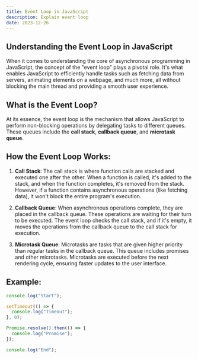```yaml
---
title: Event Loop in JavaScript
description: Explain event loop
date: 2023-12-26
---
```


## Understanding the Event Loop in JavaScript

When it comes to understanding the core of asynchronous programming in JavaScript, the concept of the "event loop" plays a pivotal role. It's what enables JavaScript to efficiently handle tasks such as fetching data from servers, animating elements on a webpage, and much more, all without blocking the main thread and providing a smooth user experience.

## What is the Event Loop?

At its essence, the event loop is the mechanism that allows JavaScript to perform non-blocking operations by delegating tasks to different queues. These queues include the **call stack**, **callback queue**, and **microtask queue**.

## How the Event Loop Works:

1. **Call Stack**: The call stack is where function calls are stacked and executed one after the other. When a function is called, it's added to the stack, and when the function completes, it's removed from the stack. However, if a function contains asynchronous operations (like fetching data), it won't block the entire program's execution.

2. **Callback Queue**: When asynchronous operations complete, they are placed in the callback queue. These operations are waiting for their turn to be executed. The event loop checks the call stack, and if it's empty, it moves the operations from the callback queue to the call stack for execution.

3. **Microtask Queue**: Microtasks are tasks that are given higher priority than regular tasks in the callback queue. This queue includes promises and other microtasks. Microtasks are executed before the next rendering cycle, ensuring faster updates to the user interface.

## Example:

```javascript
console.log("Start");

setTimeout(() => {
  console.log("Timeout");
}, 0);

Promise.resolve().then(() => {
  console.log("Promise");
});

console.log("End");
```
